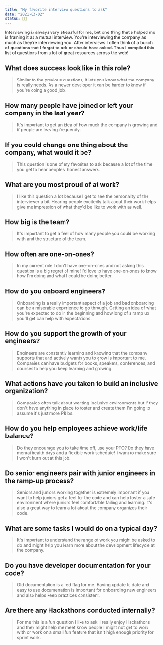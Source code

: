 ```yaml
---
title: "My favorite interview questions to ask"
date: "2021-03-02"
status: 👩‍🌾
---
```


Interviewing is always very stressful for me, but one thing that's helped me is framing it as a mutual interview. You're interviewing the company as much as they're interviewing you. After interviews I often think of a bunch of questions that I forgot to ask or should have asked. Thus I compiled this list of questions from a lot of great resources across the web! 

## What does success look like in this role? 
> Similar to the previous questions, it lets you know what the company is really needs. As a newer developer it can be harder to know if you're doing a good job. 

## How many people have joined or left your company in the last year? 
> It's important to get an idea of how much the company is growing and if people are leaving frequently.

## If you could change one thing about the company, what would it be? 
> This question is one of my favorites to ask because a lot of the time you get to hear peoples' honest answers.

## What are you most proud of at work? 
> I like this question a lot because I get to see the personality of the interviewer a bit. Hearing people excitedly talk about their work helps give me impression of what they'd be like to work with as well. 

## How big is the team?
> It's important to get a feel of how many people you could be working with and the structure of the team.

## How often are one-on-ones? 
> In my current role I don't have one-on-ones and not asking this question is a big regret of mine! I'd love to have one-on-ones to know how I'm doing and what I could be doing better.

## How do you onboard engineers? 
> Onboarding is a really important aspect of a job and bad onboarding can be a miserable experience to go through. Getting an idea of what you're expected to do in the beginning and how long of a ramp up you'll get can help with expectations. 

## How do you support the growth of your engineers? 
> Engineers are constantly learning and knowing that the company supports that and actively wants you to grow is important to me. Companies can have budgets for books, speakers, conferences, and courses to help you keep learning and growing. 

## What actions have you taken to build an inclusive organization? 
> Companies often talk about wanting inclusive environments but if they don't have anything in place to foster and create them I'm going to assume it's just more PR bs. 

## How do you help employees achieve work/life balance? 
> Do they encourage you to take time off, use your PTO? Do they have mental health days and a flexible work schedule? I want to make sure I won't burn out at this job. 

## Do senior engineers pair with junior engineers in the ramp-up process? 
> Seniors and juniors working together is extremely important if you want to help juniors get a feel for the code and can help foster a safe environment where juniors feel comfortable failing and learning. It's also a great way to learn a lot about the company organizes their code. 

## What are some tasks I would do on a typical day? 
> It's important to understand the range of work you might be asked to do and might help you learn more about the development lifecycle at the company. 

## Do you have developer documentation for your code? 
> Old documentation is a red flag for me. Having update to date and easy to use documenation is important for onboarding new engineers and also helps keep practices consistent. 

## Are there any Hackathons conducted internally? 
> For me this is a fun question I like to ask. I really enjoy Hackathons and they might help me meet know people I might not get to work with or work on a small fun feature that isn't high enough priority for sprint work. 
